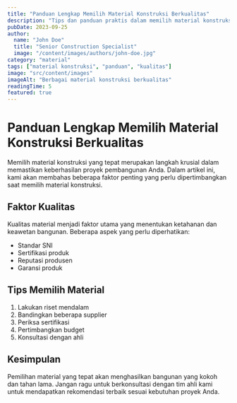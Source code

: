 ```yaml
---
title: "Panduan Lengkap Memilih Material Konstruksi Berkualitas"
description: "Tips dan panduan praktis dalam memilih material konstruksi yang tepat untuk proyek pembangunan Anda."
pubDate: 2023-09-25
author:
  name: "John Doe"
  title: "Senior Construction Specialist"
  image: "/content/images/authors/john-doe.jpg"
category: "material"
tags: ["material konstruksi", "panduan", "kualitas"]
image: "src/content/images"
imageAlt: "Berbagai material konstruksi berkualitas"
readingTime: 5
featured: true
---
```


# Panduan Lengkap Memilih Material Konstruksi Berkualitas

Memilih material konstruksi yang tepat merupakan langkah krusial dalam memastikan keberhasilan proyek pembangunan Anda. Dalam artikel ini, kami akan membahas beberapa faktor penting yang perlu dipertimbangkan saat memilih material konstruksi.

## Faktor Kualitas

Kualitas material menjadi faktor utama yang menentukan ketahanan dan keawetan bangunan. Beberapa aspek yang perlu diperhatikan:

- Standar SNI
- Sertifikasi produk
- Reputasi produsen
- Garansi produk

## Tips Memilih Material

1. Lakukan riset mendalam
2. Bandingkan beberapa supplier
3. Periksa sertifikasi
4. Pertimbangkan budget
5. Konsultasi dengan ahli

## Kesimpulan

Pemilihan material yang tepat akan menghasilkan bangunan yang kokoh dan tahan lama. Jangan ragu untuk berkonsultasi dengan tim ahli kami untuk mendapatkan rekomendasi terbaik sesuai kebutuhan proyek Anda.